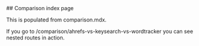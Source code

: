 <Section variant="gray">
  ## Comparison index page

  This is populated from comparison.mdx.

  If you go to /comparison/ahrefs-vs-keysearch-vs-wordtracker you can see nested routes in action.
</Section>
